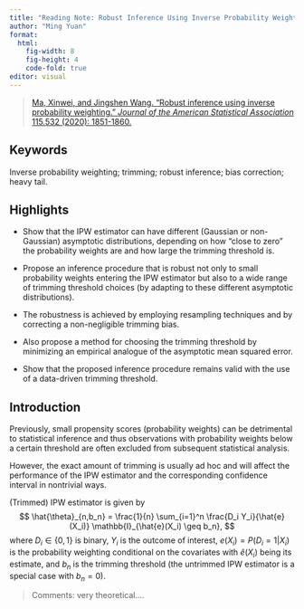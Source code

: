 ```yaml
---
title: "Reading Note: Robust Inference Using Inverse Probability Weighting"
author: "Ming Yuan"
format: 
  html:
    fig-width: 8
    fig-height: 4
    code-fold: true
editor: visual
---
```


> [Ma, Xinwei, and Jingshen Wang. "Robust inference using inverse probability weighting." *Journal of the American Statistical Association* 115.532 (2020): 1851-1860.](https://www.tandfonline.com/doi/full/10.1080/01621459.2019.1660173)

## Keywords

Inverse probability weighting; trimming; robust inference; bias correction; heavy tail.

## Highlights

-   Show that the IPW estimator can have different (Gaussian or non-Gaussian) asymptotic distributions, depending on how "close to zero" the probability weights are and how large the trimming threshold is.

-   Propose an inference procedure that is robust not only to small probability weights entering the IPW estimator but also to a wide range of trimming threshold choices (by adapting to these different asymptotic distributions).

-   The robustness is achieved by employing resampling techniques and by correcting a non-negligible trimming bias.

-   Also propose a method for choosing the trimming threshold by minimizing an empirical analogue of the asymptotic mean squared error.

-   Show that the proposed inference procedure remains valid with the use of a data-driven trimming threshold.

## Introduction

Previously, small propensity scores (probability weights) can be detrimental to statistical inference and thus observations with probability weights below a certain threshold are often excluded from subsequent statistical analysis.

However, the exact amount of trimming is usually ad hoc and will affect the performance of the IPW estimator and the corresponding confidence interval in nontrivial ways.

(Trimmed) IPW estimator is given by 
$$
\hat{\theta}_{n,b_n} = \frac{1}{n} \sum_{i=1}^n \frac{D_i Y_i}{\hat{e}(X_i)} \mathbb{I}_{\hat{e}(X_i) \geq b_n},
$$
where $D_i \in \{0,1\}$ is binary, $Y_i$ is the outcome of interest, 
$e(X_i) = P(D_i = 1|X_i)$ is the probability weighting conditional on the covariates
with $\hat{e}(X_i)$ being its estimate, and $b_n$ is the trimming threshold (the untrimmed IPW estimator is a special case with $b_n = 0$). 

> Comments: very theoretical....
